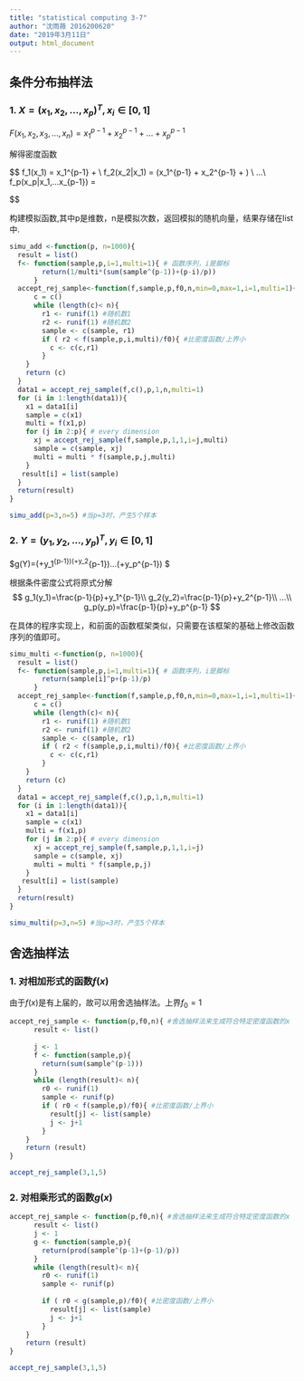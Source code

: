 ```yaml
---
title: "statistical computing 3-7"
author: "沈雨薇 2016200620"
date: "2019年3月11日"
output: html_document
---
```


## 条件分布抽样法

### 1. $X=(x_1,x_2,...,x_p)^T, x_i \in [0,1]$
$F(x_1,x_2,x_3,...,x_n)=x_1^{p-1}+x_2^{p-1}+...+x_p^{p-1}$

解得密度函数

$$
f_1(x_1) = x_1^{p-1} + \frac{p-1}{p} \\
f_2(x_2|x_1) = \frac{1}{f_1(x_1)}(x_1^{p-1} + x_2^{p-1} + \frac{p-1}{p}) \\
...\\
f_p(x_p|x_1,...x_{p-1}) = \frac{f(x)}{f_1(x_1)...f_{p-1}(x_{p-1}|x_1,..x_{p-2})}

$$

构建模拟函数,其中p是维数，n是模拟次数，返回模拟的随机向量，结果存储在list中.
```r

simu_add <-function(p, n=1000){
  result = list()
  f<- function(sample,p,i=1,multi=1){ # 函数序列，i是脚标
        return(1/multi*(sum(sample^(p-1))+(p-i)/p))
      }
  accept_rej_sample<-function(f,sample,p,f0,n,min=0,max=1,i=1,multi=1){ #舍选抽样法来生成符合特定密度函数的x
      c = c()
      while (length(c)< n){
        r1 <- runif(1) #随机数1
        r2 <- runif(1) #随机数2
        sample <- c(sample, r1)
        if ( r2 < f(sample,p,i,multi)/f0){ #比密度函数/上界小
          c <- c(c,r1)
        }
    }
    return (c)
  }
  data1 = accept_rej_sample(f,c(),p,1,n,multi=1)
  for (i in 1:length(data1)){
    x1 = data1[i]
    sample = c(x1)
    multi = f(x1,p)
    for (j in 2:p){ # every dimension
      xj = accept_rej_sample(f,sample,p,1,1,i=j,multi)
      sample = c(sample, xj)
      multi = multi * f(sample,p,j,multi)
    }
   result[i] = list(sample)
  }
  return(result)
}

simu_add(p=3,n=5) #当p=3时，产生5个样本
```

### 2. $Y=(y_1,y_2,...,y_p)^T,y_i \in [0,1]$
$g(Y)=(\frac{p-1}{p}+y_1^{p-1})(\frac{p-1}{p}+y_2^{p-1})...(\frac{p-1}{p}+y_p^{p-1}) $

根据条件密度公式将原式分解
$$
g_1(y_1)=\frac{p-1}{p}+y_1^{p-1}\\
g_2(y_2)=\frac{p-1}{p}+y_2^{p-1}\\
...\\
g_p(y_p)=\frac{p-1}{p}+y_p^{p-1}
$$

在具体的程序实现上，和前面的函数框架类似，只需要在该框架的基础上修改函数序列的值即可。
```r
simu_multi <-function(p, n=1000){
  result = list()
  f<- function(sample,p,i=1,multi=1){ # 函数序列，i是脚标
        return(sample[i]^p+(p-1)/p)
      }
  accept_rej_sample<-function(f,sample,p,f0,n,min=0,max=1,i=1,multi=1){ #舍选抽样法来生成符合特定密度函数的x
      c = c()
      while (length(c)< n){
        r1 <- runif(1) #随机数1
        r2 <- runif(1) #随机数2
        sample <- c(sample, r1)
        if ( r2 < f(sample,p,i,multi)/f0){ #比密度函数/上界小
          c <- c(c,r1)
        }
    }
    return (c)
  }
  data1 = accept_rej_sample(f,c(),p,1,n,multi=1)
  for (i in 1:length(data1)){
    x1 = data1[i]
    sample = c(x1)
    multi = f(x1,p)
    for (j in 2:p){ # every dimension
      xj = accept_rej_sample(f,sample,p,1,1,i=j)
      sample = c(sample, xj)
      multi = multi * f(sample,p,j)
    }
   result[i] = list(sample)
  }
  return(result)
}

simu_multi(p=3,n=5) #当p=3时，产生5个样本
```

## 舍选抽样法

### 1. 对相加形式的函数$f(x)$
由于$f(x)$是有上届的，故可以用舍选抽样法。上界$f_0=1$

```r
accept_rej_sample <- function(p,f0,n){ #舍选抽样法来生成符合特定密度函数的x
      result <- list()
      
      j <- 1
      f <- function(sample,p){
        return(sum(sample^(p-1)))
      }
      while (length(result)< n){
        r0 <- runif(1)
        sample <- runif(p)
        if ( r0 < f(sample,p)/f0){ #比密度函数/上界小
          result[j] <- list(sample)
          j <- j+1
        }
    }
    return (result)
}

accept_rej_sample(3,1,5)
```


### 2. 对相乘形式的函数$g(x)$

```r
accept_rej_sample <- function(p,f0,n){ #舍选抽样法来生成符合特定密度函数的x
      result <- list()
      j <- 1
      g <- function(sample,p){
        return(prod(sample^(p-1)+(p-1)/p))
      }
      while (length(result)< n){
        r0 <- runif(1)
        sample <- runif(p)
      
        if ( r0 < g(sample,p)/f0){ #比密度函数/上界小
          result[j] <- list(sample)
          j <- j+1
        }
    }
    return (result)
}

accept_rej_sample(3,1,5)

```

